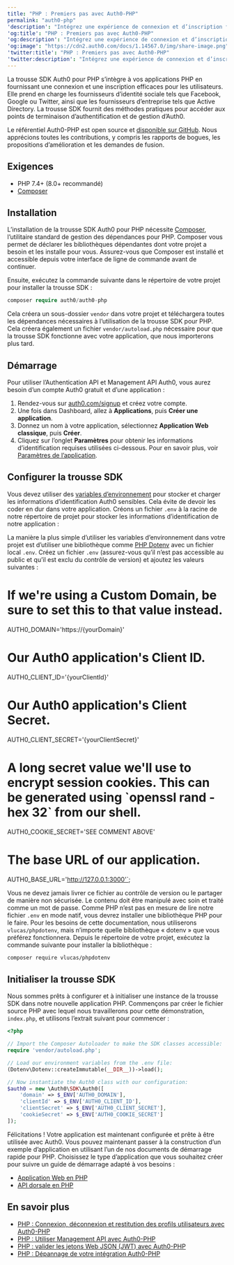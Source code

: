 ```yaml
---
title: "PHP : Premiers pas avec Auth0-PHP"
permalink: "auth0-php"
'description': "Intégrez une expérience de connexion et d’inscription fluide pour vos applications PHP."
'og:title': "PHP : Premiers pas avec Auth0-PHP"
'og:description': "Intégrez une expérience de connexion et d’inscription fluide pour vos applications PHP."
'og:image': "https://cdn2.auth0.com/docs/1.14567.0/img/share-image.png"
'twitter:title': "PHP : Premiers pas avec Auth0-PHP"
'twitter:description': "Intégrez une expérience de connexion et d’inscription fluide pour vos applications PHP."
---
```



La trousse SDK Auth0 pour PHP s’intègre à vos applications PHP en fournissant une connexion et une inscription efficaces pour les utilisateurs. Elle prend en charge les fournisseurs d’identité sociale tels que Facebook, Google ou Twitter, ainsi que les fournisseurs d’entreprise tels que Active Directory. La trousse SDK fournit des méthodes pratiques pour accéder aux points de terminaison d’authentification et de gestion d’Auth0.

Le référentiel Auth0-PHP est open source et [disponible sur GitHub](https://github.com/auth0/auth0-PHP). Nous apprécions toutes les contributions, y compris les rapports de bogues, les propositions d’amélioration et les demandes de fusion.

## Exigences

* PHP 7.4+ (8.0+ recommandé)
* [Composer](https://getcomposer.org/doc/00-intro.md)

## Installation

L’installation de la trousse SDK Auth0 pour PHP nécessite [Composer](https://getcomposer.org/doc/00-intro.md#installation-linux-unix-macos), l’utilitaire standard de gestion des dépendances pour PHP. Composer vous permet de déclarer les bibliothèques dépendantes dont votre projet a besoin et les installe pour vous. Assurez-vous que Composer est installé et accessible depuis votre interface de ligne de commande avant de continuer.

Ensuite, exécutez la commande suivante dans le répertoire de votre projet pour installer la trousse SDK :

```php lines
composer require auth0/auth0-php
```

Cela créera un sous-dossier `vendor` dans votre projet et téléchargera toutes les dépendances nécessaires à l’utilisation de la trousse SDK pour PHP. Cela créera également un fichier `vendor/autoload.php` nécessaire pour que la trousse SDK fonctionne avec votre application, que nous importerons plus tard.

## Démarrage

Pour utiliser l’Authentication API et <Tooltip href="/docs/docs/fr-ca/glossary?term=management-api" tip="Management API
Un produit permettant aux clients d’effectuer des tâches administratives." cta="Voir le glossaire">Management API</Tooltip> Auth0, vous aurez besoin d’un compte Auth0 gratuit et d’une application :

1. Rendez-vous sur [auth0.com/signup](https://auth0.com/signup) et créez votre compte.
2. Une fois dans Dashboard, allez à **Applications**, puis **Créer une application**.
3. Donnez un nom à votre application, sélectionnez **Application Web classique**, puis **Créer**.
4. Cliquez sur l’onglet **Paramètres** pour obtenir les informations d’identification requises utilisées ci-dessous. Pour en savoir plus, voir [Paramètres de l’application](/docs/fr-ca/get-started/applications/application-settings).

## Configurer la trousse SDK

Vous devez utiliser des [variables d’environnement](https://secure.php.net/manual/en/reserved.variables.environment.php) pour stocker et charger les informations d’identification Auth0 sensibles. Cela évite de devoir les coder en dur dans votre application. Créons un fichier `.env` à la racine de notre répertoire de projet pour stocker les informations d’identification de notre application :

La manière la plus simple d’utiliser les variables d’environnement dans votre projet est d’utiliser une bibliothèque comme [PHP Dotenv](https://github.com/josegonzalez/php-dotenv) avec un fichier local `.env`. Créez un fichier `.env` (assurez-vous qu’il n’est pas accessible au public et qu’il est exclu du contrôle de version) et ajoutez les valeurs suivantes :

# If we're using a Custom Domain, be sure to set this to that value instead.
AUTH0_DOMAIN='https://{yourDomain}'

# Our Auth0 application's Client ID.
AUTH0_CLIENT_ID='{yourClientId}'

# Our Auth0 application's Client Secret.
AUTH0_CLIENT_SECRET='{yourClientSecret}'

# A long secret value we'll use to encrypt session cookies. This can be generated using \`openssl rand -hex 32\` from our shell.
AUTH0_COOKIE_SECRET='SEE COMMENT ABOVE'

# The base URL of our application.
AUTH0_BASE_URL='http://127.0.0.1:3000'`;

<AuthCodeBlock children={codeExample} language="text" lines />

Vous ne devez jamais livrer ce fichier au contrôle de version ou le partager de manière non sécurisée. Le contenu doit être manipulé avec soin et traité comme un mot de passe.
Comme PHP n’est pas en mesure de lire notre fichier `.env` en mode natif, vous devrez installer une bibliothèque PHP pour le faire. Pour les besoins de cette documentation, nous utiliserons `vlucas/phpdotenv`, mais n’importe quelle bibliothèque « dotenv » que vous préférez fonctionnera. Depuis le répertoire de votre projet, exécutez la commande suivante pour installer la bibliothèque :

```bash lines
composer require vlucas/phpdotenv
```

## Initialiser la trousse SDK

Nous sommes prêts à configurer et à initialiser une instance de la trousse SDK dans notre nouvelle application PHP. Commençons par créer le fichier source PHP avec lequel nous travaillerons pour cette démonstration, `index.php`, et utilisons l’extrait suivant pour commencer :

```php lines
<?php

// Import the Composer Autoloader to make the SDK classes accessible:
require 'vendor/autoload.php';

// Load our environment variables from the .env file:
(Dotenv\Dotenv::createImmutable(__DIR__))->load();

// Now instantiate the Auth0 class with our configuration:
$auth0 = new \Auth0\SDK\Auth0([
    'domain' => $_ENV['AUTH0_DOMAIN'],
    'clientId' => $_ENV['AUTH0_CLIENT_ID'],
    'clientSecret' => $_ENV['AUTH0_CLIENT_SECRET'],
    'cookieSecret' => $_ENV['AUTH0_COOKIE_SECRET']
]);
```

Félicitations ! Votre application est maintenant configurée et prête à être utilisée avec Auth0. Vous pouvez maintenant passer à la construction d’un exemple d’application en utilisant l’un de nos documents de démarrage rapide pour PHP. Choisissez le type d’application que vous souhaitez créer pour suivre un guide de démarrage adapté à vos besoins :

* [Application Web en PHP](https://auth0.com/docs/quickstart/webapp/php/)
* [API dorsale en PHP](https://auth0.com/docs/quickstart/backend/php/)

## En savoir plus

* [PHP : Connexion, déconnexion et restitution des profils utilisateurs avec Auth0-PHP](/docs/fr-ca/libraries/auth0-php/auth0-php-basic-use)
* [PHP : Utiliser Management API avec Auth0-PHP](/docs/fr-ca/libraries/auth0-php/using-the-management-api-with-auth0-php)
* [PHP : valider les jetons Web JSON (JWT) avec Auth0-PHP](/docs/fr-ca/libraries/auth0-php/validating-jwts-with-auth0-php)
* [PHP : Dépannage de votre intégration Auth0-PHP](/docs/fr-ca/libraries/auth0-php/troubleshoot-auth0-php-library)